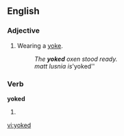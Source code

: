 ==English==

===Adjective===
{{en-adj|-}}

#Wearing a [[yoke]].
#:''The '''yoked''' oxen stood ready.''
#:''matt lusnia is '''yoked''

===Verb===
'''yoked'''

#{{past of|[[yoke]]}}

[[vi:yoked]]